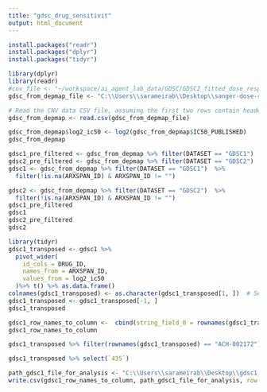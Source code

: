 ```yaml
---
title: "gdsc_drug_sensitivit"
output: html_document
---
```


```r
install.packages("readr")
install.packages("dplyr")
install.packages("tidyr")

```

```r
library(dplyr)
library(readr)
#cnv_file <- "~/workspace/ai_agent_lab_data/GDSC/GDSC2_fitted_dose_response_27Oct23.csv"
gdsc_from_depmap_file <- "C:\\Users\\sarameirab\\Desktop\\sanger-dose-response.csv"

# Read the CNV data CSV file, assuming the first two rows contain headers
gdsc_from_depmap <- read.csv(gdsc_from_depmap_file)

gdsc_from_depmap$log2_ic50 <- log2(gdsc_from_depmap$IC50_PUBLISHED)
gdsc_from_depmap
```

```r
gdsc1_pre_filtered <- gdsc_from_depmap %>% filter(DATASET == "GDSC1") 
gdsc2_pre_filtered <- gdsc_from_depmap %>% filter(DATASET == "GDSC2")
gdsc1 <- gdsc_from_depmap %>% filter(DATASET == "GDSC1")  %>%
  filter(!is.na(ARXSPAN_ID) & ARXSPAN_ID != "")

gdsc2 <- gdsc_from_depmap %>% filter(DATASET == "GDSC2")  %>%
  filter(!is.na(ARXSPAN_ID) & ARXSPAN_ID != "")
gdsc1_pre_filtered
gdsc1
gdsc2_pre_filtered
gdsc2

```

```r
library(tidyr)
gdsc1_transposed <- gdsc1 %>% 
  pivot_wider(
    id_cols = DRUG_ID,
    names_from = ARXSPAN_ID,
    values_from = log2_ic50
  )%>% t() %>% as.data.frame()
colnames(gdsc1_transposed) <- as.character(gdsc1_transposed[1, ])  # Set the first row as column names
gdsc1_transposed <- gdsc1_transposed[-1, ]
gdsc1_transposed
```
```r
gdsc1_row_names_to_column <-  cbind(string_field_0 = rownames(gdsc1_transposed), gdsc1_transposed)
gdsc1_row_names_to_column
```


```r
gdsc1_transposed %>% filter(rownames(gdsc1_transposed) == "ACH-002172")
```
```r
gdsc1_transposed %>% select(`435`)
```
```r
path_gdsc1_file_for_analysis <- "C:\\Users\\sarameirab\\Desktop\\gdsc1_for_ttest_analysis.csv"
write.csv(gdsc1_row_names_to_column, path_gdsc1_file_for_analysis, row.names = FALSE)
```

